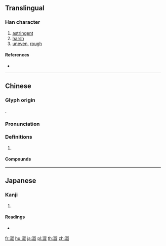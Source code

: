 {{character info/new}}
{{also|渋|涩|澁}}
==Translingual==
{{Han simplified forms|澀|渋|涩}}

===Han character===
{{Han char|rn=85|rad=水|as=14|sn=17|four=37111|canj=ESIM|ids=⿰氵歰}}

# [[astringent]]
# [[harsh]]
# [[uneven]], [[rough]]

====References====
* {{Han ref|kx=0651.200|dkj=18311|dj=1061.230|hdz=31774.120|uh=6F80|ud=28544|bh=C0DF|bd=49375}}

----

==Chinese==
{{zh-forms|s=涩|alt=澁,濇}}

===Glyph origin===
{{Han etym}}
{{Han compound|水|歰}}.

===Pronunciation===
{{zh-pron
|m=sè
|c=saap3,sap1,sik1,gip3
|h=pfs=sep
|md=
|mn=siap
|w=
|mc=y
|oc=y
|ma=y
|cat=a
}}

===Definitions===
{{zh-hanzi}}

# {{rfdef|lang=zh}}

====Compounds====
{{zh-der|固澀藥|收澀藥|乾澀|冷澀|口枯眼澀|客囊羞澀|嶮澀|拙澀|晦澀|枯澀|澀剌剌的|澀奈|澀滯|澀縮|澀訥|澀道|生澀|羞澀|艱澀|苦澀|訥澀|蹇澀|阮囊羞澀|青澀|餳澀}}

----

==Japanese==

===Kanji===
{{ja-kanji|grade=|rs=水14}}

# {{defn|lang=ja|sort=水14}}

====Readings====
* {{ja-readings|on=[[じゅう]] (jū), [[しゅう]] (shū)|kun=[[しぶい]] (shibui), [[しぶ]] (shibu)}}

[[fr:澀]]
[[hu:澀]]
[[ja:澀]]
[[pl:澀]]
[[th:澀]]
[[zh:澀]]
